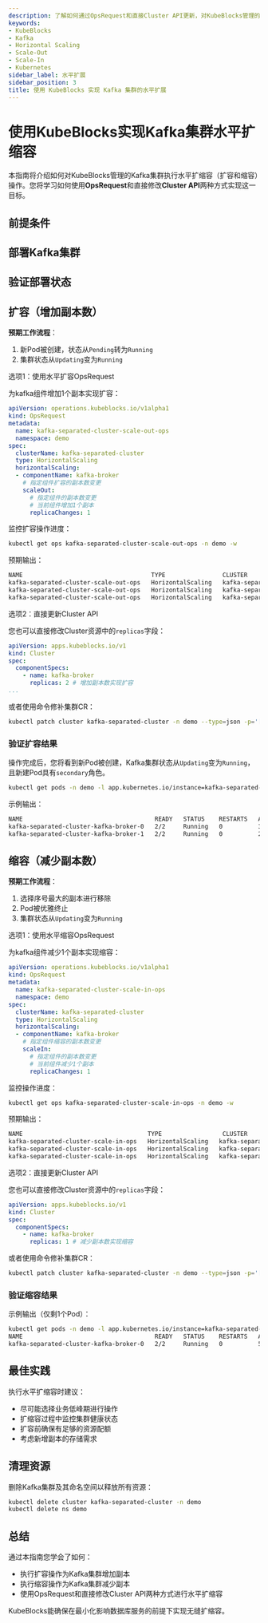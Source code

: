 ```yaml
---
description: 了解如何通过OpsRequest和直接Cluster API更新，对KubeBlocks管理的Kafka集群执行水平扩缩容（横向扩展与收缩）。
keywords:
- KubeBlocks
- Kafka
- Horizontal Scaling
- Scale-Out
- Scale-In
- Kubernetes
sidebar_label: 水平扩展
sidebar_position: 3
title: 使用 KubeBlocks 实现 Kafka 集群的水平扩展
---
```



# 使用KubeBlocks实现Kafka集群水平扩缩容

本指南将介绍如何对KubeBlocks管理的Kafka集群执行水平扩缩容（扩容和缩容）操作。您将学习如何使用**OpsRequest**和直接修改**Cluster API**两种方式实现这一目标。

## 前提条件


<Prerequisites />

## 部署Kafka集群


<CreateCluster />

## 验证部署状态


<VerifyCluster />


## 扩容（增加副本数）

**预期工作流程**：

1. 新Pod被创建，状态从`Pending`转为`Running`
2. 集群状态从`Updating`变为`Running`

<Tabs>

  <TabItem value="opsRequest" label="OpsRequest API" default>

  选项1：使用水平扩容OpsRequest

  为kafka组件增加1个副本实现扩容：

  ```yaml
  apiVersion: operations.kubeblocks.io/v1alpha1
  kind: OpsRequest
  metadata:
    name: kafka-separated-cluster-scale-out-ops
    namespace: demo
  spec:
    clusterName: kafka-separated-cluster
    type: HorizontalScaling
    horizontalScaling:
    - componentName: kafka-broker
      # 指定组件扩容的副本数变更
      scaleOut:
        # 指定组件的副本数变更
        # 当前组件增加1个副本
        replicaChanges: 1
  ```

  监控扩容操作进度：

  ```bash
  kubectl get ops kafka-separated-cluster-scale-out-ops -n demo -w
  ```

  预期输出：
  ```bash
  NAME                                    TYPE                CLUSTER                   STATUS    PROGRESS   AGE
  kafka-separated-cluster-scale-out-ops   HorizontalScaling   kafka-separated-cluster   Running   0/1        9s
  kafka-separated-cluster-scale-out-ops   HorizontalScaling   kafka-separated-cluster   Running   1/1        16s
  kafka-separated-cluster-scale-out-ops   HorizontalScaling   kafka-separated-cluster   Succeed   1/1        16s
  ```
  </TabItem>

  <TabItem value="ClusterAPI" label="Cluster API">

  选项2：直接更新Cluster API

  您也可以直接修改Cluster资源中的`replicas`字段：

  ```yaml
  apiVersion: apps.kubeblocks.io/v1
  kind: Cluster
  spec:
    componentSpecs:
      - name: kafka-broker
        replicas: 2 # 增加副本数实现扩容
  ...
  ```

  或者使用命令修补集群CR：

  ```bash
  kubectl patch cluster kafka-separated-cluster -n demo --type=json -p='[{"op": "replace", "path": "/spec/componentSpecs/1/replicas", "value": 2}]'
  ```
  </TabItem>
</Tabs>

### 验证扩容结果

操作完成后，您将看到新Pod被创建，Kafka集群状态从`Updating`变为`Running`，且新建Pod具有`secondary`角色。

```bash
kubectl get pods -n demo -l app.kubernetes.io/instance=kafka-separated-cluster,apps.kubeblocks.io/component-name=kafka-broker
```

示例输出：
```bash
NAME                                     READY   STATUS    RESTARTS   AGE
kafka-separated-cluster-kafka-broker-0   2/2     Running   0          3m7s
kafka-separated-cluster-kafka-broker-1   2/2     Running   0          28s
```

## 缩容（减少副本数）

**预期工作流程**：

1. 选择序号最大的副本进行移除
2. Pod被优雅终止
3. 集群状态从`Updating`变为`Running`

<Tabs>

  <TabItem value="opsRequest" label="OpsRequest API" default>

  选项1：使用水平缩容OpsRequest

  为kafka组件减少1个副本实现缩容：

  ```yaml
  apiVersion: operations.kubeblocks.io/v1alpha1
  kind: OpsRequest
  metadata:
    name: kafka-separated-cluster-scale-in-ops
    namespace: demo
  spec:
    clusterName: kafka-separated-cluster
    type: HorizontalScaling
    horizontalScaling:
    - componentName: kafka-broker
      # 指定组件缩容的副本数变更
      scaleIn:
        # 指定组件的副本数变更
        # 当前组件减少1个副本
        replicaChanges: 1
  ```

  监控操作进度：
  ```bash
  kubectl get ops kafka-separated-cluster-scale-in-ops -n demo -w
  ```

  预期输出：
  ```bash
  NAME                                   TYPE                 CLUSTER          STATUS    PROGRESS   AGE
  kafka-separated-cluster-scale-in-ops   HorizontalScaling   kafka-separated-cluster   Running   0/1        8s
  kafka-separated-cluster-scale-in-ops   HorizontalScaling   kafka-separated-cluster   Running   1/1        24s
  kafka-separated-cluster-scale-in-ops   HorizontalScaling   kafka-separated-cluster   Succeed   1/1        24s
  ```
  </TabItem>

  <TabItem value="ClusterAPI" label="Cluster API">

  选项2：直接更新Cluster API

  您也可以直接修改Cluster资源中的`replicas`字段：

  ```yaml
  apiVersion: apps.kubeblocks.io/v1
  kind: Cluster
  spec:
    componentSpecs:
      - name: kafka-broker
        replicas: 1 # 减少副本数实现缩容
  ```

  或者使用命令修补集群CR：

  ```bash
  kubectl patch cluster kafka-separated-cluster -n demo --type=json -p='[{"op": "replace", "path": "/spec/componentSpecs/1/replicas", "value": 1}]'
  ```
  </TabItem>

</Tabs>

### 验证缩容结果

示例输出（仅剩1个Pod）：
```bash
kubectl get pods -n demo -l app.kubernetes.io/instance=kafka-separated-cluster,apps.kubeblocks.io/component-name=kafka-broker
NAME                                     READY   STATUS    RESTARTS   AGE
kafka-separated-cluster-kafka-broker-0   2/2     Running   0          5m7s
```

## 最佳实践

执行水平扩缩容时建议：
- 尽可能选择业务低峰期进行操作
- 扩缩容过程中监控集群健康状态
- 扩容前确保有足够的资源配额
- 考虑新增副本的存储需求

## 清理资源
删除Kafka集群及其命名空间以释放所有资源：
```bash
kubectl delete cluster kafka-separated-cluster -n demo
kubectl delete ns demo
```

## 总结
通过本指南您学会了如何：
- 执行扩容操作为Kafka集群增加副本
- 执行缩容操作为Kafka集群减少副本
- 使用OpsRequest和直接修改Cluster API两种方式进行水平扩缩容

KubeBlocks能确保在最小化影响数据库服务的前提下实现无缝扩缩容。